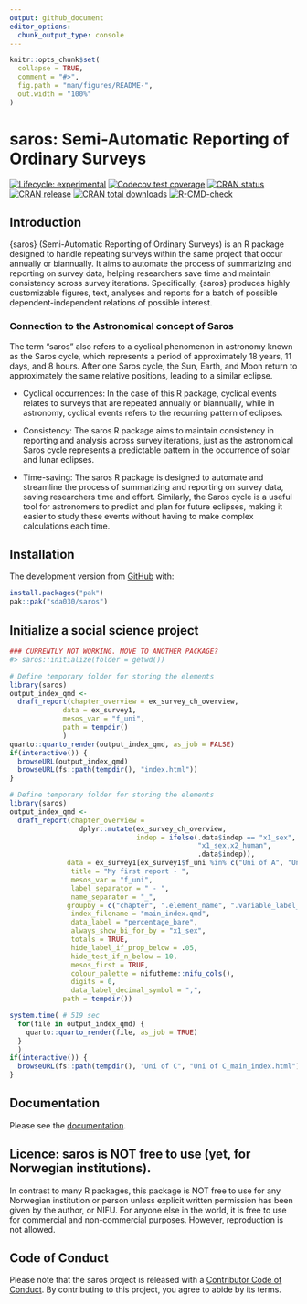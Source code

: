 ```yaml
---
output: github_document
editor_options: 
  chunk_output_type: console
---
```


<!-- README.md is generated from README.Rmd. Please edit that file -->

```r
knitr::opts_chunk$set(
  collapse = TRUE,
  comment = "#>",
  fig.path = "man/figures/README-",
  out.width = "100%"
)
```

# saros: Semi-Automatic Reporting of Ordinary Surveys

<!-- badges: start -->

[![Lifecycle: experimental](https://img.shields.io/badge/lifecycle-experimental-orange.svg)](https://lifecycle.r-lib.org/articles/stages.html#experimental)
[![Codecov test coverage](https://codecov.io/gh/NIFU-NO/saros/branch/main/graph/badge.svg)](https://app.codecov.io/gh/NIFU-NO/saros?branch=main)
[![CRAN status](https://www.r-pkg.org/badges/version/saros)](https://CRAN.R-project.org/package=SAROS)
[![CRAN release](https://www.r-pkg.org/badges/version-ago/saros)](https://CRAN.R-project.org/package=SAROS)
[![CRAN total downloads](https://cranlogs.r-pkg.org/badges/grand-total/saros)](https://CRAN.R-project.org/package=SAROS)
[![R-CMD-check](https://github.com/NIFU-NO/saros/actions/workflows/R-CMD-check.yaml/badge.svg)](https://github.com/NIFU-NO/saros/actions/workflows/R-CMD-check.yaml)
<!-- badges: end -->

## Introduction
{saros} (Semi-Automatic Reporting of Ordinary Surveys) is an R package designed to handle repeating surveys within the same project that occur annually or biannually. It aims to automate the process of summarizing and reporting on survey data, helping researchers save time and maintain consistency across survey iterations. Specifically, {saros} produces highly customizable figures, text, analyses and reports for a batch of possible dependent-independent relations of possible interest.


### Connection to the Astronomical concept of Saros
The term "saros" also refers to a cyclical phenomenon in astronomy known as the Saros cycle, which represents a period of approximately 18 years, 11 days, and 8 hours. After one Saros cycle, the Sun, Earth, and Moon return to approximately the same relative positions, leading to a similar eclipse.

* Cyclical occurrences: In the case of this R package, cyclical events relates to surveys that are repeated annually or biannually, while in astronomy, cyclical events refers to the recurring pattern of eclipses.

* Consistency: The saros R package aims to maintain consistency in reporting and analysis across survey iterations, just as the astronomical Saros cycle represents a predictable pattern in the occurrence of solar and lunar eclipses.

* Time-saving: The saros R package is designed to automate and streamline the process of summarizing and reporting on survey data, saving researchers time and effort. Similarly, the Saros cycle is a useful tool for astronomers to predict and plan for future eclipses, making it easier to study these events without having to make complex calculations each time.



## Installation

The development version from [GitHub](https://github.com/) with:

``` r
install.packages("pak")
pak::pak("sda030/saros")
```


## Initialize a social science project

```r
### CURRENTLY NOT WORKING. MOVE TO ANOTHER PACKAGE?
#> saros::initialize(folder = getwd())
```


```r
# Define temporary folder for storing the elements
library(saros)
output_index_qmd <-
  draft_report(chapter_overview = ex_survey_ch_overview, 
             data = ex_survey1, 
             mesos_var = "f_uni",
             path = tempdir()
             )
quarto::quarto_render(output_index_qmd, as_job = FALSE)
if(interactive()) {
  browseURL(output_index_qmd)
  browseURL(fs::path(tempdir(), "index.html"))
}
```

    

```r
# Define temporary folder for storing the elements
library(saros)
output_index_qmd <-
  draft_report(chapter_overview = 
                 dplyr::mutate(ex_survey_ch_overview, 
                               indep = ifelse(.data$indep == "x1_sex",
                                              "x1_sex,x2_human", 
                                              .data$indep)),
              data = ex_survey1[ex_survey1$f_uni %in% c("Uni of A", "Uni of B"), ], 
               title = "My first report - ",
               mesos_var = "f_uni",
               label_separator = " - ",
               name_separator = "_",
              groupby = c("chapter", ".element_name", ".variable_label_prefix"),
               index_filename = "main_index.qmd",
               data_label = "percentage_bare",
               always_show_bi_for_by = "x1_sex",
               totals = TRUE,
               hide_label_if_prop_below = .05, 
               hide_test_if_n_below = 10,
               mesos_first = TRUE,
               colour_palette = nifutheme::nifu_cols(),
               digits = 0,
               data_label_decimal_symbol = ",",
             path = tempdir())
```

```r
system.time( # 519 sec
  for(file in output_index_qmd) {
    quarto::quarto_render(file, as_job = TRUE)
  }
  )
if(interactive()) {
  browseURL(fs::path(tempdir(), "Uni of C", "Uni of C_main_index.html"))
}
```


## Documentation
Please see the [documentation](https://NIFU-NO.github.io/saros/).

## Licence: saros is NOT free to use (yet, for Norwegian institutions).
In contrast to many R packages, this package is NOT free to use for any Norwegian institution or person unless explicit written permission has been given by the author, or NIFU. For anyone else in the world, it is free to use for commercial and non-commercial purposes. However, reproduction is not allowed.

## Code of Conduct

Please note that the saros project is released with a [Contributor Code of Conduct](https://contributor-covenant.org/version/2/1/CODE_OF_CONDUCT.html). By contributing to this project, you agree to abide by its terms.
